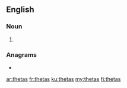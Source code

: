 ==English==

===Noun===
{{head|en|noun plural form}}

# {{plural of|theta|lang=en}}

===Anagrams===
* {{l|en|hatest}}

[[ar:thetas]]
[[fr:thetas]]
[[ku:thetas]]
[[my:thetas]]
[[fi:thetas]]